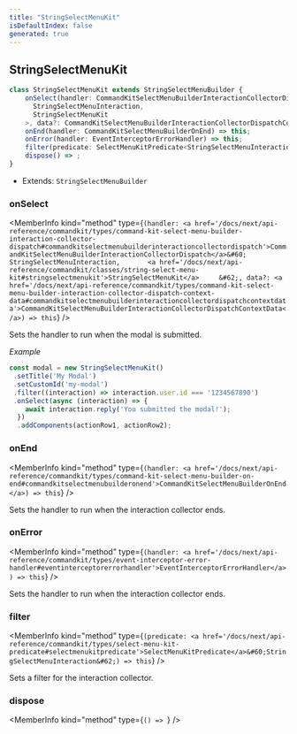 ```yaml
---
title: "StringSelectMenuKit"
isDefaultIndex: false
generated: true
---
```



<!-- This file was generated from the CommandKit source. Do not modify. Instead, re-run the "docgen" script -->


## StringSelectMenuKit

<GenerationInfo sourceFile="packages/commandkit/src/components/v1/select-menu/StringSelectMenuKit.ts" sourceLine="28" packageName="commandkit" />



```ts title="Signature"
class StringSelectMenuKit extends StringSelectMenuBuilder {
    onSelect(handler: CommandKitSelectMenuBuilderInteractionCollectorDispatch<
      StringSelectMenuInteraction,
      StringSelectMenuKit
    >, data?: CommandKitSelectMenuBuilderInteractionCollectorDispatchContextData) => this;
    onEnd(handler: CommandKitSelectMenuBuilderOnEnd) => this;
    onError(handler: EventInterceptorErrorHandler) => this;
    filter(predicate: SelectMenuKitPredicate<StringSelectMenuInteraction>) => this;
    dispose() => ;
}
```
* Extends: <code>StringSelectMenuBuilder</code>



<div className="members-wrapper">

### onSelect

<MemberInfo kind="method" type={`(handler: <a href='/docs/next/api-reference/commandkit/types/command-kit-select-menu-builder-interaction-collector-dispatch#commandkitselectmenubuilderinteractioncollectordispatch'>CommandKitSelectMenuBuilderInteractionCollectorDispatch</a>&#60;       StringSelectMenuInteraction,       <a href='/docs/next/api-reference/commandkit/classes/string-select-menu-kit#stringselectmenukit'>StringSelectMenuKit</a>     &#62;, data?: <a href='/docs/next/api-reference/commandkit/types/command-kit-select-menu-builder-interaction-collector-dispatch-context-data#commandkitselectmenubuilderinteractioncollectordispatchcontextdata'>CommandKitSelectMenuBuilderInteractionCollectorDispatchContextData</a>) => this`}   />

Sets the handler to run when the modal is submitted.



*Example*

```ts
const modal = new StringSelectMenuKit()
 .setTitle('My Modal')
 .setCustomId('my-modal')
 .filter((interaction) => interaction.user.id === '1234567890')
 .onSelect(async (interaction) => {
    await interaction.reply('You submitted the modal!');
  })
  .addComponents(actionRow1, actionRow2);
```
### onEnd

<MemberInfo kind="method" type={`(handler: <a href='/docs/next/api-reference/commandkit/types/command-kit-select-menu-builder-on-end#commandkitselectmenubuilderonend'>CommandKitSelectMenuBuilderOnEnd</a>) => this`}   />

Sets the handler to run when the interaction collector ends.
### onError

<MemberInfo kind="method" type={`(handler: <a href='/docs/next/api-reference/commandkit/types/event-interceptor-error-handler#eventinterceptorerrorhandler'>EventInterceptorErrorHandler</a>) => this`}   />

Sets the handler to run when the interaction collector ends.
### filter

<MemberInfo kind="method" type={`(predicate: <a href='/docs/next/api-reference/commandkit/types/select-menu-kit-predicate#selectmenukitpredicate'>SelectMenuKitPredicate</a>&#60;StringSelectMenuInteraction&#62;) => this`}   />

Sets a filter for the interaction collector.
### dispose

<MemberInfo kind="method" type={`() => `}   />




</div>
